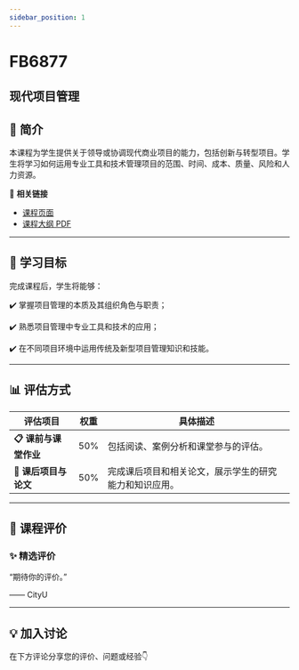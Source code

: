 ```yaml
---
sidebar_position: 1
---
```


# FB6877
## 现代项目管理

## **📘 简介**
本课程为学生提供关于领导或协调现代商业项目的能力，包括创新与转型项目。学生将学习如何运用专业工具和技术管理项目的范围、时间、成本、质量、风险和人力资源。

🔗 **相关链接**
- [课程页面](https://www.cityu.edu.hk/catalogue/pg/202425/course/FB6877.htm)
- [课程大纲 PDF](https://www.cityu.edu.hk/catalogue/pg/202425/course/FB6877.pdf)

---

## **🎯 学习目标**

完成课程后，学生将能够：


✔️ 掌握项目管理的本质及其组织角色与职责；

✔️ 熟悉项目管理中专业工具和技术的应用；

✔️ 在不同项目环境中运用传统及新型项目管理知识和技能。

---

## **📊 评估方式**

| **评估项目**               | **权重** | **具体描述**                                                                                     |
|---------------------------|---------|-----------------------------------------------------------------------------------------------|
| **📋 课前与课堂作业**       | 50%     | 包括阅读、案例分析和课堂参与的评估。                                                            |
| **📝 课后项目与论文**       | 50%     | 完成课后项目和相关论文，展示学生的研究能力和知识应用。                                            |

---

## **💬 课程评价**

### ✨ **精选评价**
<div className={commentStyles.commentBox}>
    <p className={commentStyles.commentText}>
        “期待你的评价。”
    </p>
    <p className={commentStyles.commentAuthor}>—— CityU</p>
</div>

---

## **💡 加入讨论**

在下方评论分享您的评价、问题或经验👇
<Utterances />